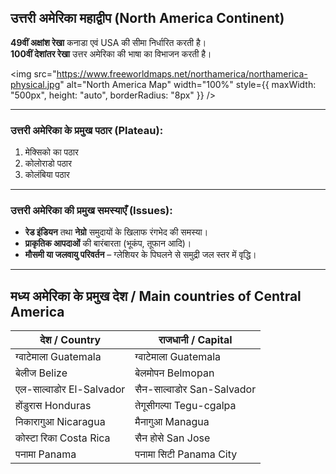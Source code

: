## उत्तरी अमेरिका महाद्वीप (North America Continent)

**49वीं अक्षांश रेखा** कनाडा एवं USA की सीमा निर्धारित करती है।  
**100वीं देशांतर रेखा** उत्तर अमेरिका की भाषा का विभाजन करती है।


<img 
  src="https://www.freeworldmaps.net/northamerica/northamerica-physical.jpg" 
  alt="North America Map" 
  width="100%" 
  style={{ maxWidth: "500px", height: "auto", borderRadius: "8px" }}
/>


---

### उत्तरी अमेरिका के प्रमुख पठार (Plateau):

1. मेक्सिको का पठार  
2. कोलोराडो पठार  
3. कोलंबिया पठार

---

### उत्तरी अमेरिका की प्रमुख समस्याएँ (Issues):

- **रेड इंडियन** तथा **नेग्रो** समुदायों के खिलाफ रंगभेद की समस्या।  
- **प्राकृतिक आपदाओं** की बारंबारता (भूकंप, तूफान आदि)।  
- **मौसमी या जलवायु परिवर्तन** – ग्लेशियर के पिघलने से समुद्री जल स्तर में वृद्धि।

---

## मध्य अमेरिका के प्रमुख देश / Main countries of Central America

| देश / Country        | राजधानी / Capital         |
|----------------------|---------------------------|
| ग्वाटेमाला Guatemala | ग्वाटेमाला Guatemala      |
| बेलीज Belize         | बेलमोपन Belmopan         |
| एल-साल्वाडोर El-Salvador | सैन-साल्वाडोर San-Salvador |
| होंडुरास Honduras     | तेगूसीगल्पा Tegu-cgalpa   |
| निकारागुआ Nicaragua  | मैनागुआ Managua          |
| कोस्टा रिका Costa Rica | सैन होसे San Jose         |
| पनामा Panama         | पनामा सिटी Panama City     |
